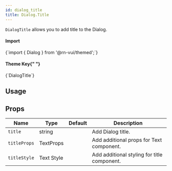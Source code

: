 ```yaml
---
id: dialog_title
title: Dialog.Title
---
```



<IconsStyle />

`DialogTitle` allows you to add title to the Dialog.

<div class="row inline-flex-center">
  <div class="col col--3">
    <h4>Import</h4>
  </div>
  <div class="col col--9">
    <CodeBlock>{`import { Dialog } from '@rn-vui/themed';`}</CodeBlock>
  </div>
  <div class="col col--3">
    <h4>
      Theme Key{" "}
      <a href="../customizing#using-themeprovider">
        <BiInfoCircle />
      </a>
    </h4>
  </div>
  <div class="col col--9">
    <CodeBlock>{`DialogTitle`}</CodeBlock>
  </div>
</div>

## Usage

## Props

<div class='table-responsive'>

| Name         | Type       | Default | Description                                 |
| ------------ | ---------- | ------- | ------------------------------------------- |
| `title`      | string     |         | Add Dialog title.                           |
| `titleProps` | TextProps  |         | Add additional props for Text component.    |
| `titleStyle` | Text Style |         | Add additional styling for title component. |

</div>

